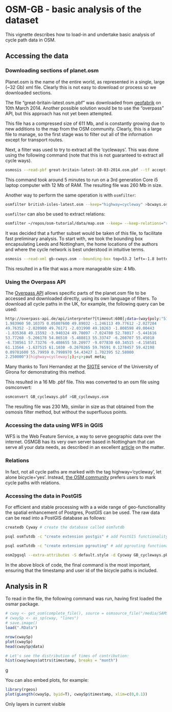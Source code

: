 OSM-GB - basic analysis of the dataset
========================================================

This vignette describes how to load-in and undertake basic analysis of cycle 
path data in OSM.

## Accessing the data

### Downloading sections of planet.osm

Planet.osm is the name of the entire world, as represented in a single, large (~32 Gb)
xml file. Clearly this is not easy to download or process so we downloaded sections.

The file "great-britain-latest.osm.pbf" was downloaded from [geofabrik](http://download.geofabrik.de/europe/great-britain.html) on 10th March 2014. Another possible solution would be 
to use the "overpass" API, but this approach has not yet been attempted.

This file has a compressed size of 611 Mb, and is constantly growing due to new 
additions to the map from the OSM community. Clearly, this is a large file to manage, 
so the first stage was to filter out all of the information except for transport routes.



Next, a filter was used to try to extract all the 'cycleways'.
This was done using the following command (note that this is not guaranteed to extract all cycle ways).

```bash
osmosis --read-pbf great-britain-latest-10-03-2014.osm.pbf --tf accept-ways highway=cycleway --used-node --write-xml gb-cways.osm
```

This command took around 5 minutes to run on a 3rd generation Core i5 laptop computer with 12 Mb of RAM.
The resulting file was 260 Mb in size.

Another way to perform the same operation is with `osmfilter`:

```bash
osmfilter british-isles-latest.osm --keep="highway=cycleway" >bcways.osm
```

`osmfilter` can also be used to extract relations:

```bash
osmfilter ~/repos/osm-tutorial/data/map.osm --keep= --keep-relations="route=bicycle" --out-osm >/tmp/cycle-rels.osm
```

It was decided that a further subset would be taken of this file, to facilitate fast preliminary analysis. To start with, we took the bounding box 
encapsulating Leeds and Nottingham, the home locations of the authors and where
the cycle network is best understood in intuitive terms.

```bash
osmosis --read-xml gb-cways.osm --bounding-box top=53.2 left=-1.8 bottom=52.7 right=-1.3 --write-xml NottLeedsCways.osm
```
This resulted in a file that was a more manageable size: 4 Mb.

### Using the Overpass API

The [Overpass API](http://wiki.openstreetmap.org/wiki/Overpass_API) allows specific
parts of the planet.osm file to be accessed and downloaded directly, using its 
own language of filters. To download all cycle paths in the UK, for example, 
the following query can be used:

```bash
http://overpass-api.de/api/interpreter?[timeout:600];data=(way(poly:"51.33770 
1.983960 50.10375 0.05807600 49.89032 -1.246113 49.77612 -2.027284 
49.76352 -2.020900 49.76171 -2.031990 49.10263 -1.808598 49.00443 
-1.835368 49.15592 -3.940324 49.70097 -7.024780 52.78017 -5.441616 
53.77268 -5.206178 54.86510 -5.488813 55.33747 -6.208707 55.45018 
-6.730561 57.73276 -9.408655 58.20977 -9.077830 60.34515 -4.158581 
61.13564 -1.637515 61.1030 -0.2670265 59.76591 0.1278457 59.42198 
0.09781600 55.79959 0.7998970 54.43427 1.702395 52.58000 
2.250000")[highway=cycleway];);<;>;out meta;
```

Many thanks to Toni Hernandez at the 
[SIGTE](http://www.sigte.udg.edu/sigte_en/) service of the University 
of Girona for demonstrating this method. 

This resulted in a 16 Mb .pbf file. This was converted to an osm file using osmconvert:

```r
osmconvert GB_cycleways.pbf >GB_cycleways.osm
```

The resulting file was 230 Mb, similar in size as that obtained from the 
osmosis filter method, but without the superfluous points. 

### Accessing the data using WFS in QGIS

WFS is the Web Feature Service, a way to serve geographic data
over the internet. OSMGB has its very own server based in Nottingham that 
can serve all your data needs, as described in an excellent 
[article](http://elogeo.nottingham.ac.uk/xmlui/bitstream/url/157/1/FOSS4Gworkshop.pdf) 
on the 
matter. 

### Relations

In fact, not all cycle paths are marked with the tag highway='cycleway', 
let alone bicycle='yes'. Instead, 
[the OSM community](http://wiki.openstreetmap.org/wiki/Cycle_routes) 
prefers users to mark cycle paths with relations.


### Accessing the data in PostGIS

For efficient and stable processing with a a wide range of geo-functionallity 
the spatial enhancement of Postgres, PostGIS can be used. The raw data can be 
read into a PostGIS database as follows:

```bash
createdb Cyway # create the database called osmTutdb

psql osmTutdb -c "create extension postgis" # add PostGIS functionality

psql osmTutdb -c "create extension pgrouting" # add pgrouting functionality (not essential)

osm2pgsql --extra-attributes -S default.style -d Cycway GB_cycleways.pbf 
```

In the above block of code, the final command is the most important, 
ensuring that the timestamp and user id of the bicycle paths is included.

## Analysis in R

To read in the file, the following command was run, having first loaded the 
osmar package.

```r
# cway <- get_osm(complete_file(), source = osmsource_file("/media/SAMSUNG/geodata/osm-data/NottLeedsCways.osm"))
# cwaySp <- as_sp(cway, "lines")
# save.image()
load(".RData")

nrow(cwaySp)
plot(cwaySp)
head(cwaySp@data)

# Let's see the distribution of times of contribution:
hist(cway$ways$attrs$timestamp, breaks = "month")
```

g

You can also embed plots, for example:

```r
library(rgeos)
plot(gLength(cwaySp, byid=T), cwaySp$timestamp, xlim=c(0,0.1))
```

Only layers in current visible 

